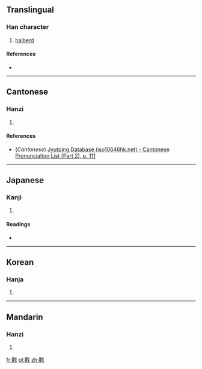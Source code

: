 ==Translingual==

===Han character===
{{Han char|rn=62|rad=戈|as=18|sn=22|four=|canj=BGI,XBGI|ids=⿰瞿戈}}

# [[halberd]]

====References====
* {{Han ref|kx=0414.310|dkj=11695|dj=0759.020|hdz=21415.070|uh=6235|ud=25141}}

----

==Cantonese==

===Hanzi===
{{yue-hanzi|jyut=[[keoi4]]|y=keui4}}

# {{defn|lang=yue|sort=戈18}}

====References====
* (''Cantonese'') [http://www.iso10646hk.net/jp/document/download.jsp Jyutping Database (iso10646hk.net) - Cantonese Pronunciation List (Part 2), p. 111]

----

==Japanese==

===Kanji===
{{ja-kanji|rs=戈18}}

# {{defn|lang=ja|sort=戈18}}

====Readings====
* {{ja-readings|on=[[ぐ]] (gu)}}

----

==Korean==

===Hanja===
{{ko-hanja|hangeul=구|eumhun=|rv=gu|mr=ku|y=kwu}}

# {{defn|lang=ko|sort=戈18}}

----

==Mandarin==

===Hanzi===
{{cmn-hanzi|pin=[[qú]] ([[qu2]])|wg=ch'ü<sup>2</sup>}}

# {{defn|lang=cmn|sort=戈18}}

[[fr:戵]]
[[pl:戵]]
[[zh:戵]]